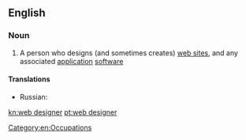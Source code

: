 ==English==

===Noun===
{{en-noun|head=[[web]] [[designer]]}}

# {{context|computing|lang=en}} A person who designs (and sometimes creates) [[web site]]s, and any associated [[application]] [[software]]

====Translations====
{{trans-top|person who designs and creates web pages}}
{{trans-mid}}
* Russian: {{t-|ru|веб-дизайнер|m|tr=vɛb-dizájner|sc=Cyrl}}
{{trans-bottom}}

[[Category:en:Occupations]]

[[kn:web designer]]
[[pt:web designer]]